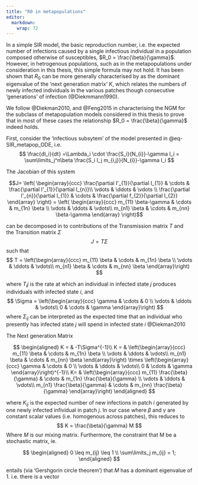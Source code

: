 ```yaml
---
title: "R0 in metapopulations"
editor: 
  markdown: 
    wrap: 72
---
```


In a simple SIR model, the basic reproduction number, i.e. the expected
number of infections caused by a single infectious individual in a
population composed otherwise of susceptibles,
$R_0 = \frac{\beta}{\gamma}$. However, in hetrogenous populations, such
as in the metapopulations under consideration in this thesis, this
simple formula may not hold. It has been shown that $R_0$ can be more
generally characterised by as the dominant eigenvalue of the 'next
generation matrix' $K$, which relates the numbers of newly infected
individuals in the various patches though consecutive 'generations' of
infection (@Diekmmann1990).

We follow @Diekman2010, and @Feng2015 in characterising the NGM for the
subclass of metapopulation models considered in this thesis to prove
that in most of these cases the relationship
$R_0 = \frac{\beta}{\gamma}$ indeed holds.

First, consider the 'infectious subsytem' of the model presented in
@eq-SIR_metapop_ODE, i.e. $$
\frac{dI_i}{dt} =\Lambda_i \cdot \frac{S_i}{N_{i}}-\gamma I_i = \sum\limits_j^n\beta \frac{S_i I_j m_{i,j}}{N_{i}}-\gamma I_i
$$

The Jacobian of this system

$$J=
\left(
\begin{array}{ccc}
\frac{\partial I'_{1}}{\partial I_{1}} & \cdots & \frac{\partial I'_{1}}{\partial I_{n}}\\
\vdots  &  \ddots  & \vdots \\
\frac{\partial I'_{n}}{\partial I_{1}} & \cdots & \frac{\partial f_{2}}{\partial I_{2}}
\end{array}
\right) =
\left(
\begin{array}{ccc}
m_{11} \beta-\gamma & \cdots & m_{1n} \beta \\
\vdots & \ddots & \vdots\\
m_{n1} \beta & \cdots & m_{nn} \beta-\gamma
\end{array}
\right)$$

can be decomposed in to contributions of the Transmission matrix $T$ and
the Transition matrix $\Sigma$ $$
J = T\Sigma
$$ such that $$
T = \left(\begin{array}{ccc}
m_{11} \beta & \cdots & m_{1n} \beta \\
\vdots & \ddots & \vdots\\
m_{n1} \beta & \cdots & m_{nn} \beta
\end{array}\right)
$$

where $T_ij$ is the rate at which an individual in infected state $j$
produces individuals with infected state $i$, and $$
\Sigma = \left(\begin{array}{ccc}
\gamma & \cdots & 0 \\
\vdots & \ddots & \vdots\\
0 & \cdots & \gamma
\end{array}\right)
$$ where $\Sigma_{ij}$ can be interpreted as the expected time that an
individual who presently has infected state $j$ will spend in infected
state $i$ @Diekman2010

The Next generation Matrix

$$
\begin{aligned}
K = & -T\Sigma^{-1}\\
K = & \left(\begin{array}{ccc}
m_{11} \beta & \cdots & m_{1n} \beta \\
\vdots & \ddots & \vdots\\
m_{n1} \beta & \cdots & m_{nn} \beta
\end{array}\right) \times \left(\begin{array}{ccc}
\gamma & \cdots & 0 \\
\vdots & \ddots & \vdots\\
0 & \cdots & \gamma
\end{array}\right)^{-1}\\
K= & \left(\begin{array}{ccc}
m_{11} \frac{\beta}{\gamma} & \cdots & m_{1n} \frac{\beta}{\gamma} \\
\vdots & \ddots & \vdots\\
m_{n1} \frac{\beta}{\gamma} & \cdots & m_{nn} \frac{\beta}{\gamma}
\end{array}\right)
\end{aligned}
$$

where $K_{ij}$ is the expected number of new infections in patch $i$
generated by one newly infected infividual in patch $j$. In our case
where $\beta$ and $\gamma$ are constant scalar values (i.e. homogenous
across patches), this reduces to $$
K = \frac{\beta}{\gamma} M
$$ Where $M$ is our mixing matrix. Furthermore, the constraint that M be
a stochastic matrix, ie.

$$
\begin{aligned}
0 \leq m_{ij} \leq 1 \\
\sum\limits_j m_{ij} = 1; 
\end{aligned}
$$

entails (via 'Gershgorin circle theorem') that $M$ has a dominant
eigenvalue of 1. i.e. there is a vector
